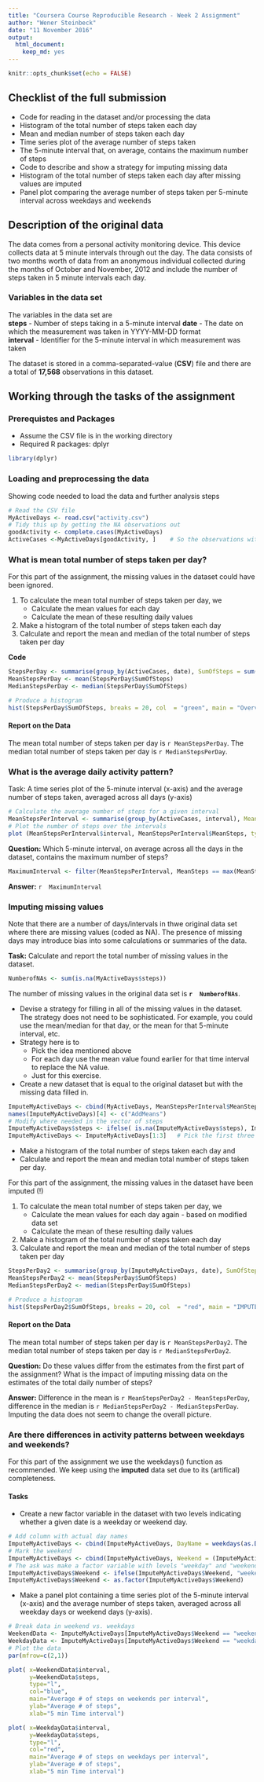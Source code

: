 ```yaml
---
title: "Coursera Course Reproducible Research - Week 2 Assignment"
author: "Wener Steinbeck"
date: "11 November 2016"
output: 
  html_document: 
    keep_md: yes
---
```


```r
knitr::opts_chunk$set(echo = FALSE)
```

## Checklist of the full submission

* Code for reading in the dataset and/or processing the data
* Histogram of the total number of steps taken each day
* Mean and median number of steps taken each day
* Time series plot of the average number of steps taken
* The 5-minute interval that, on average, contains the maximum number of steps
* Code to describe and show a strategy for imputing missing data
* Histogram of the total number of steps taken each day after missing values are imputed
* Panel plot comparing the average number of steps taken per 5-minute interval across weekdays and weekends  

## Description of the original data
The data comes from a personal activity monitoring device. This device collects data at 5 minute intervals through out the day. The data consists of two months worth of data from an anonymous individual collected during the months of October and November, 2012 and include the number of steps taken in 5 minute intervals each day.

### Variables in the data set
The variables in the data set are  
**steps**  - Number of steps taking in a 5-minute interval
**date**  - The date on which the measurement was taken in YYYY-MM-DD format  
**interval**  - Identifier for the 5-minute interval in which measurement was taken



The dataset is stored in a comma-separated-value (**CSV**) file and there are a total of **17,568** observations in this dataset.

## Working through the tasks of the assignment
### Prerequistes and Packages
* Assume the CSV file is in the working directory
* Required R packages: dplyr

```r
library(dplyr)
```


### Loading and preprocessing the data

Showing code needed to load the data and further analysis steps


```r
# Read the CSV file 
MyActiveDays <- read.csv("activity.csv")
# Tidy this up by getting the NA observations out
goodActivity <- complete.cases(MyActiveDays)
ActiveCases <-MyActiveDays[goodActivity, ]    # So the observations with data
```

### What is mean total number of steps taken per day?

For this part of the assignment, the missing values in the dataset could have been ignored.  

1. To calculate the mean total number of steps taken per day, we 
	*  Calculate the mean values for each day
	*  Calculate the mean of these resulting daily values
2. Make a histogram of the total number of steps taken each day
3. Calculate and report the mean and median of the total number of steps taken per day

**Code**
```r
StepsPerDay <- summarise(group_by(ActiveCases, date), SumOfSteps = sum(steps))
MeanStepsPerDay <- mean(StepsPerDay$SumOfSteps)
MedianStepsPerDay <- median(StepsPerDay$SumOfSteps)

# Produce a histogram
hist(StepsPerDay$SumOfSteps, breaks = 20, col  = "green", main = "Overview - Steps per Day", xlab = "Steps per Day")
```


#### Report on the Data

The mean total number of steps taken per day is `r MeanStepsPerDay`. The median total number of steps taken per day is `r MedianStepsPerDay`.


### What is the average daily activity pattern?

Task: A time series plot of the 5-minute interval (x-axis) and the average number of steps taken, averaged across all days (y-axis)


```r
# Calculate the average number of steps for a given interval
MeanStepsPerInterval <- summarise(group_by(ActiveCases, interval), MeanSteps = mean(steps))
# Plot the number of steps over the intervals
plot (MeanStepsPerInterval$interval, MeanStepsPerInterval$MeanSteps, type = "l", col  = "blue", main = "Number of Steps during the Day", xlab = "Time of the Day (Intervals)", ylab = "Average number of steps")
```

**Question:** Which 5-minute interval, on average across all the days in the dataset, contains the maximum number of steps?

```r
MaximumInterval <- filter(MeanStepsPerInterval, MeanSteps == max(MeanSteps))$interval
```
 
**Answer:** `r  MaximumInterval`

### Imputing missing values

Note that there are a number of days/intervals in thwe original data set where there are missing values (coded as NA). The presence of missing days may introduce bias into some calculations or summaries of the data.

**Task:** Calculate and report the total number of missing values in the dataset.  

```r
NumberofNAs <- sum(is.na(MyActiveDays$steps))
```

The number of missing values in the original data set is **`r  NumberofNAs`**.

* Devise a strategy for filling in all of the missing values in the dataset. The strategy does not need to be sophisticated. For example, you could use the mean/median for that day, or the mean for that 5-minute interval, etc.
* Strategy here is to
     * Pick the idea mentioned above
     * For each day use the mean value found earlier for that time interval to replace the NA value. 
     * Just for this exercise.
* Create a new dataset that is equal to the original dataset but with the missing data filled in.

```r
ImputeMyActiveDays <- cbind(MyActiveDays, MeanStepsPerInterval$MeanSteps)
names(ImputeMyActiveDays)[4] <- c("AddMeans")
# Modify where needed in the vector of steps
ImputeMyActiveDays$steps <- ifelse( is.na(ImputeMyActiveDays$steps), ImputeMyActiveDays$AddMeans, ImputeMyActiveDays$steps)
ImputeMyActiveDays <- ImputeMyActiveDays[1:3]   # Pick the first three columns - like original data set was
```     

* Make a histogram of the total number of steps taken each day and 
* Calculate and report the mean and median total number of steps taken per day. 

For this part of the assignment, the missing values in the dataset have been imputed (!)  

1. To calculate the mean total number of steps taken per day, we 
	*  Calculate the mean values for each day again - based on modified data set
	*  Calculate the mean of these resulting daily values
2. Make a histogram of the total number of steps taken each day
3. Calculate and report the mean and median of the total number of steps taken per day

```r
StepsPerDay2 <- summarise(group_by(ImputeMyActiveDays, date), SumOfSteps = sum(steps))
MeanStepsPerDay2 <- mean(StepsPerDay$SumOfSteps)
MedianStepsPerDay2 <- median(StepsPerDay$SumOfSteps)

# Produce a histogram
hist(StepsPerDay2$SumOfSteps, breaks = 20, col  = "red", main = "IMPUTED Data - Steps per Day", xlab = "Steps per Day")
```


#### Report on the Data
The mean total number of steps taken per day is `r MeanStepsPerDay2`. The median total number of steps taken per day is `r MedianStepsPerDay2`.




**Question:** Do these values differ from the estimates from the first part of the assignment? What is the impact of imputing missing data on the estimates of the total daily number of steps?

**Answer:** Difference in the mean is `r MeanStepsPerDay2 - MeanStepsPerDay`, difference in the median is `r MedianStepsPerDay2 - MedianStepsPerDay`.
Imputing the data does not seem to change the overall picture.

### Are there differences in activity patterns between weekdays and weekends?

For this part of the assignment we use the weekdays() function as recommended.
We keep using the **imputed** data set due to its (artifical) completeness.

#### Tasks
* Create a new factor variable in the dataset with two levels indicating whether a given date is a weekday or weekend day.

```r
# Add column with actual day names
ImputeMyActiveDays <- cbind(ImputeMyActiveDays, DayName = weekdays(as.Date(ImputeMyActiveDays$date)))
# Mark the weekend
ImputeMyActiveDays <- cbind(ImputeMyActiveDays, Weekend = (ImputeMyActiveDays$DayName %in% c("Sunday", "Saturday")))
# The ask was make a factor variable with levels "weekday" and "weekend"
ImputeMyActiveDays$Weekend <- ifelse(ImputeMyActiveDays$Weekend, "weekend", "weekday")
ImputeMyActiveDays$Weekend <- as.factor(ImputeMyActiveDays$Weekend)
```

* Make a panel plot containing a time series plot of the 5-minute interval (x-axis) and the average number of steps taken, averaged across all weekday days or weekend days (y-axis).


```r
# Break data in weekend vs. weekdays
WeekendData <- ImputeMyActiveDays[ImputeMyActiveDays$Weekend == "weekend",]
WeekdayData <- ImputeMyActiveDays[ImputeMyActiveDays$Weekend == "weekday",]
# Plot the data
par(mfrow=c(2,1))

plot( x=WeekendData$interval, 
      y=WeekendData$steps, 
      type="l",
      col="blue",
      main="Average # of steps on weekends per interval",
      ylab="Average # of steps", 
      xlab="5 min Time interval")

plot( x=WeekdayData$interval, 
      y=WeekdayData$steps, 
      type="l",
      col="red",
      main="Average # of steps on weekdays per interval",
      ylab="Average # of steps", 
      xlab="5 min Time interval")
```